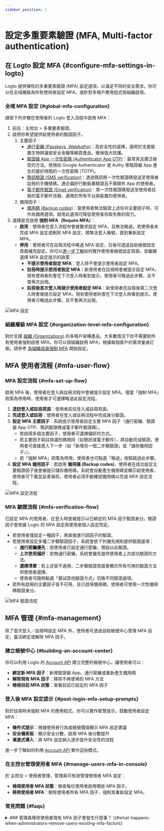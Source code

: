 ```yaml
---
sidebar_position: 1
---
```


# 設定多重要素驗證 (MFA, Multi-factor authentication)

## 在 Logto 設定 MFA \{#configure-mfa-settings-in-logto}

Logto 提供彈性的多重要素驗證 (MFA) 設定選項，以滿足不同的安全需求。你可以在全域層級為所有使用者設定 MFA，或針對多租戶應用程式按組織啟用。

### 全域 MFA 設定 \{#global-mfa-configuration}

請依下列步驟在使用者的 Logto 登入流程中啟用 MFA：

1. 前往：<CloudLink to="/mfa">主控台 > 多重要素驗證</CloudLink>。
2. 啟用你希望提供給使用者的驗證因子。
   1. 主要因子：
      - [通行密鑰 (Passkeys, WebAuthn)](/end-user-flows/mfa/webauthn)：高安全性的選擇，適用於支援裝置生物辨識或安全金鑰等網頁產品，確保強大防護。
      - [驗證器 App 一次性密碼 (Authenticator App OTP)](/end-user-flows/mfa/authenticator-app-otp)：最常見且廣泛接受的方法。使用如 Google Authenticator 或 Authy 等驗證器 App 產生的基於時間的一次性密碼 (TOTP)。
      - [簡訊驗證 (SMS verification)](/end-user-flows/mfa/sms-mfa)：透過簡訊將一次性驗證碼發送至使用者註冊的手機號碼，適合偏好行動裝置驗證且不需額外 App 的使用者。
      - [電子郵件驗證 (Email verification)](/end-user-flows/mfa/email-mfa)：將一次性驗證碼發送至使用者註冊的電子郵件信箱，適用於所有平台與裝置的使用者。
   2. 備用因子：
      - [備用碼 (Backup codes)](/end-user-flows/mfa/backup-codes)：當使用者無法驗證上述任何主要因子時，可作為備用選項。啟用此選項可降低使用者存取失敗的阻力。
3. 選擇是否啟用 **強制 MFA（Require MFA）**：
   - **啟用**：使用者在登入流程中會被要求設定 MFA，且無法略過。若使用者未完成 MFA 設定或刪除 MFA 設定，將無法登入帳號，直到重新設定 MFA。
   - **停用**：使用者可在註冊流程中略過 MFA 設定，日後可透過自助帳號設定頁面補充設定。你可以[進一步了解](/end-user-flows/account-settings/)如何實作使用者帳號設定頁面。並繼續選擇 MFA 設定提示的政策：
     - **不提示使用者設定 MFA**：登入時不會提示使用者設定 MFA。
     - **註冊時提示使用者設定 MFA**：新使用者在註冊時會被提示設定 MFA，現有使用者則會在下次登入時看到提示。使用者可略過此步驟，且不會再次出現。
     - **註冊後首次登入時提示使用者設定 MFA**：新使用者在註冊後第二次登入時會被提示設定 MFA，現有使用者則會在下次登入時看到提示。使用者可略過此步驟，且不會再次出現。

<img src="/img/assets/configure-mfa.png" alt="MFA 設定" />

### 組織層級 MFA 設定 \{#organization-level-mfa-configuration}

對於支援 [組織 (Organizations)](/organizations) 的多租戶架構產品，大多數情況下你不需要對所有使用者強制啟用 MFA。你可以按組織啟用 MFA，根據每個客戶的需求量身訂做。請參考 [為組織成員強制 MFA](/organizations/organization-management#require-mfa-for-organization-members) 開始設定。

## MFA 使用者流程 \{#mfa-user-flow}

### MFA 設定流程 \{#mfa-set-up-flow}

啟用 MFA 後，使用者在登入與註冊流程中會被提示設定 MFA。僅當「強制 MFA」政策為停用時，使用者才可選擇略過此設定流程。

1. **造訪登入或註冊頁面**：使用者前往登入或註冊頁面。
2. **完成登入或註冊**：使用者在登入或註冊流程中完成身分驗證。
3. **設定 MFA 主要因子**：系統提示使用者設定主要 MFA 因子（通行密鑰、驗證器 App OTP、簡訊驗證碼或電子郵件驗證碼）。
   - 若啟用多個主要因子，使用者可選擇偏好的方式。
   - 若主要因子與註冊識別碼相同（如簡訊或電子郵件），將自動完成驗證，使用者可直接進入下一步（如「新增另一個二步驟驗證」或「儲存備用因子」）。
   - 若「強制 MFA」政策為停用，使用者也可點選「略過」按鈕跳過此步驟。
4. **設定 MFA 備用因子**：若啟用 **備用碼 (Backup codes)**，使用者在成功設定主要驗證因子後會被提示儲存備用碼。系統會自動產生備用碼並顯示給使用者，使用者可下載並妥善保存。使用者必須手動確認備用碼以完成 MFA 設定流程。

<img src="/img/assets/link-mfa.png" alt="MFA 設定流程" />

### MFA 驗證流程 \{#mfa-verification-flow}

已設定 MFA 的使用者，在登入時會被提示以已綁定的 MFA 因子驗證身分。驗證因子會依據 Logto 的 MFA 設定與使用者個人設定而定。

- 若使用者僅設定一種因子，將直接進行該因子的驗證。
- 若使用者設定多種二步驟驗證因子，系統會依下列優先規則提供驗證選項：
  - **通行密鑰優先**：若使用者已設定通行密鑰，預設以此驗證。
  - **上次使用偏好**：若無通行密鑰，系統會優先提供使用者上次成功驗證的方法。
  - **選擇清單**：若上述皆不適用，二步驟驗證頁面會顯示所有可用的驗證方法供使用者選擇。
  - 使用者可隨時點選「嘗試其他驗證方式」切換不同驗證選項。
- 若所有啟用的主要因子皆不可用，且已啟用備用碼，使用者可使用一次性備用碼驗證身分。

<img src="/img/assets/verify-mfa.png" alt="MFA 驗證流程" />

## MFA 管理 \{#mfa-management}

除了首次登入／註冊時設定 MFA 外，使用者可透過自助帳號中心管理 MFA 設定，靈活綁定或解除 MFA 因子。

### 建立帳號中心 \{#building-an-account-center}

你可以利用 Logto 的 [Account API](/end-user-flows/account-settings/by-account-api) 建立完整的帳號中心，讓使用者可以：

- **綁定新 MFA 因子**：新增驗證器 App、通行密鑰或重新產生備用碼
- **解除現有 MFA 因子**：移除不再使用的 MFA 方法
- **檢視目前 MFA 狀態**：查看目前已設定的 MFA 因子

### 登入後 MFA 設定提示 \{#post-login-mfa-setup-prompts}

對於註冊時未強制 MFA 的應用程式，你可以實作智慧提示，鼓勵使用者設定 MFA：

- **條件式提示**：根據使用者行為或帳號價值顯示 MFA 設定建議
- **安全儀表板**：顯示安全分數，啟用 MFA 後分數提升
- **漸進式導入**：將 MFA 設定納入逐步提升安全性的流程

進一步了解如何利用 [Account API](/end-user-flows/account-settings/by-account-api) 實作這些模式。

### 在主控台管理使用者 MFA \{#manage-users-mfa-in-console}

於 <CloudLink to="/user">主控台 > 使用者管理</CloudLink>，管理員可有效管理使用者 MFA 設定：

- **檢視使用者 MFA 狀態**：檢查每位使用者啟用哪些 MFA 因子。
- **移除使用者 MFA**：刪除使用者所有 MFA 因子，強制其重新設定 MFA。

### 常見問題 \{#faqs}

<details>
<summary>
### 管理員移除使用者現有 MFA 因子會發生什麼事？ \{#what-happens-when-administrators-remove-users-existing-mfa-factors}
</summary>
當管理員移除使用者所有主要 MFA 因子（通行密鑰、驗證器 App OTP、簡訊或電子郵件）時，使用者下次登入會遇到以下情境：

**情境一：無任何 MFA 因子**

- 若不存在任何 MFA 因子（包含無備用碼），且 [MFA 政策](#global-mfa-configuration) 強制要求 MFA，使用者將可在無需 MFA 驗證下登入，並立即被提示重新設定 MFA。

**情境二：仍有備用碼**

- 若仍有備用碼可用，使用者登入時必須先以備用碼驗證。
- 成功驗證備用碼後，系統會提示使用者設定新的主要 MFA 因子。
- 使用者是否可略過此設定，取決於你所設定的 MFA 政策。
- 此設計可避免使用者在無主要因子時被鎖定帳號。

 </details>
